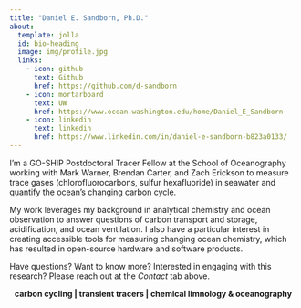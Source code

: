 ```yaml
---
title: "Daniel E. Sandborn, Ph.D."
about:
  template: jolla
  id: bio-heading
  image: img/profile.jpg
  links:
    - icon: github
      text: Github
      href: https://github.com/d-sandborn
    - icon: mortarboard
      text: UW
      href: https://www.ocean.washington.edu/home/Daniel_E_Sandborn
    - icon: linkedin
      text: linkedin
      href: https://www.linkedin.com/in/daniel-e-sandborn-b823a0133/
---
```

:::{#bio-heading}
I'm a GO-SHIP Postdoctoral Tracer Fellow at the School of Oceanography working with Mark Warner, Brendan Carter, and Zach Erickson to measure trace gases (chlorofluorocarbons, sulfur hexafluoride) in seawater and quantify the ocean’s changing carbon cycle. 

My work leverages my background in analytical chemistry and ocean observation to answer questions of carbon transport and storage, acidification, and ocean ventilation. I also have a particular interest in creating accessible tools for measuring changing ocean chemistry, which has resulted in open-source hardware and software products. 

Have questions? Want to know more? Interested in engaging with this research? Please reach out at the *Contact* tab above.
:::

<p style="text-align: center;">**carbon cycling | transient tracers | chemical limnology & oceanography**</p>
